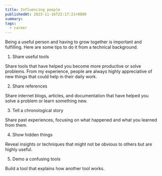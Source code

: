 ```yaml
---
title: Influencing people
publishedAt: 2023-11-16T22:17:21+0800
summary:
tags:
  - career
---
```


Being a useful person and having to grow together is important and fulfilling.
Here are some tips to do it from a technical background.

1. Share useful tools

Share tools that have helped you become more productive or solve problems.
From my experience, people are always highly appreciative of new things that could help in their daily work.

2. Share references

Share internet blogs, articles, and documentation that have helped you solve a problem or learn something new.

3. Tell a chronological story

Share past experiences, focusing on what happened and what you learned from them.

4. Show hidden things

Reveal insights or techniques that might not be obvious to others but are highly useful.

5. Demo a confusing tools

Build a tool that explains how another tool works.
